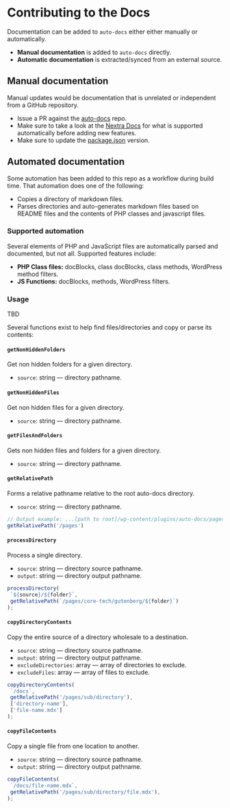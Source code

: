 # Contributing to the Docs

Documentation can be added to `auto-docs` either either manually or automatically.

* __Manual documentation__ is added to `auto-docs` directly.
* __Automatic documentation__ is extracted/synced from an external source.

## Manual documentation

Manual updates would be documentation that is unrelated or independent from a GitHub repository.

- Issue a PR against the [auto-docs](https://github.com/jomurgel/auto-docs) repo.
- Make sure to take a look at the [Nextra Docs](https://nextra.site/docs/guide) for what is
supported automatically before adding new features.
- Make sure to update the [package.json](../package.json) version.

## Automated documentation

Some automation has been added to this repo as a workflow during build time. That automation does one
of the following:

- Copies a directory of markdown files.
- Parses directories and auto-generates markdown files based on README files and the contents of PHP
classes and javascript files.

### Supported automation

Several elements of PHP and JavaScript files are automatically parsed and documented, but not all.
Supported features include:

- **PHP Class files:** docBlocks, class docBlocks, class methods, WordPress method filters.
- **JS Functions:** docBlocks, methods, WordPress filters.

### Usage
TBD

Several functions exist to help find files/directories and copy or parse its contents:

#### `getNonHiddenFolders`

Get non hidden folders for a given directory.

- `source`: string — directory pathname.

#### `getNonHiddenFiles`

Get non hidden files for a given directory.

- `source`: string — directory pathname.

#### `getFilesAndFolders`

Gets non hidden files and folders for a given directory.

- `source`: string — directory pathname.

#### `getRelativePath`

Forms a relative pathname relative to the root auto-docs directory.

- `source`: string — directory pathname.

``` jsx
// Output example: ...[path to root]/wp-content/plugins/auto-docs/pages.
getRelativePath('/pages')
```

#### `processDirectory`

Process a single directory.

- `source`: string — directory source pathname.
- `output`: string — directory output pathname.

``` jsx
processDirectory(
 `${source}/${folder}`,
 getRelativePath(`/pages/core-tech/gutenberg/${folder}`)
);
```

#### `copyDirectoryContents`

Copy the entire source of a directory wholesale to a destination.

- `source`: string — directory source pathname.
- `output`: string — directory output pathname.
- `excludeDirectories`: array — array of directories to exclude.
- `excludeFiles`: array — array of files to exclude.

``` jsx
copyDirectoryContents(
 `/docs`,
 getRelativePath('/pages/sub/directory'),
 ['directory-name'],
 ['file-name.mdx']
);
```

#### `copyFileContents`

Copy a single file from one location to another.

- `source`: string — directory source pathname.
- `output`: string — directory output pathname.

``` jsx
copyFileContents(
 `/docs/file-name.mdx`,
 getRelativePath('/pages/sub/directory/file.mdx'),
);
```
